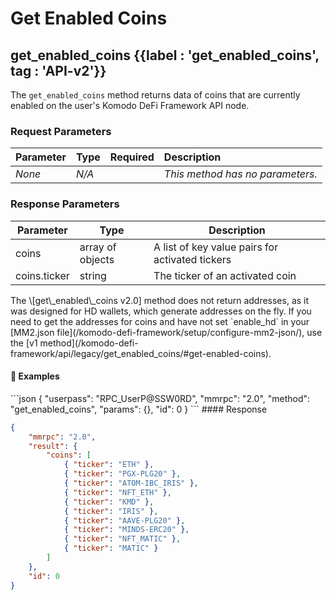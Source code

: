
# Get Enabled Coins

## get\_enabled\_coins {{label : 'get_enabled_coins', tag : 'API-v2'}}

The `get_enabled_coins` method returns data of coins that are currently enabled on the user's Komodo DeFi Framework API node.

### Request Parameters

| Parameter | Type  | Required | Description                      |
| :-------- | :---- | :------: | :------------------------------- |
| *None*    | *N/A* |          | *This method has no parameters.* |

### Response Parameters

| Parameter    | Type             | Description                                     |
| ------------ | ---------------- | ----------------------------------------------- |
| coins        | array of objects | A list of key value pairs for activated tickers |
| coins.ticker | string           | The ticker of an activated coin                 |

<Note>
  The \[get\_enabled\_coins v2.0] method does not return addresses, as it was designed for HD wallets, which generate addresses on the fly. If you need to get the addresses for coins and have not set `enable_hd` in your [MM2.json file](/komodo-defi-framework/setup/configure-mm2-json/), use the [v1 method](/komodo-defi-framework/api/legacy/get_enabled_coins/#get-enabled-coins).
</Note>

#### 📌 Examples

<CodeGroup title="Get Enabled Coins" tag="POST" label="get_enabled_coins" mm2MethodDecorate="true">
  ```json
  {
    "userpass": "RPC_UserP@SSW0RD",
    "mmrpc": "2.0",
    "method": "get_enabled_coins",
    "params": {},
    "id": 0
  }
  ```
</CodeGroup>

<CollapsibleSection expandedText="Hide Get Enabled Coins Response" collapsedText="Show Get Enabled Coins Response">
  #### Response

  ```json
  {
      "mmrpc": "2.0",
      "result": {
          "coins": [
              { "ticker": "ETH" },
              { "ticker": "PGX-PLG20" },
              { "ticker": "ATOM-IBC_IRIS" },
              { "ticker": "NFT_ETH" },
              { "ticker": "KMD" },
              { "ticker": "IRIS" },
              { "ticker": "AAVE-PLG20" },
              { "ticker": "MINDS-ERC20" },
              { "ticker": "NFT_MATIC" },
              { "ticker": "MATIC" }
          ]
      },
      "id": 0
  }
  ```
</CollapsibleSection>
